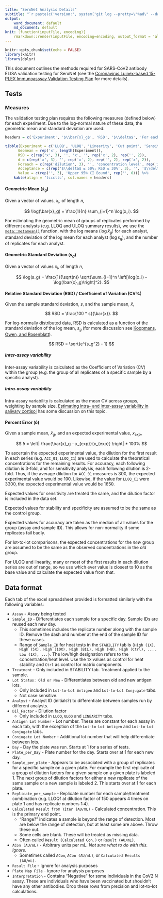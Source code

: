 ```yaml
---
title: "SeroNet Analysis Details"
subtitle: "`r paste(c('version:', system('git log --pretty=\"%ad\" --date=short -- README.Rmd', intern = TRUE)[1]), collapse = ' ')`"
output: 
    word_document: default
    md_document: default
knit: (function(inputFile, encoding){
    rmarkdown::render(inputFile, encoding=encoding, output_format = 'all')})
---
```


```r
knitr::opts_chunk$set(echo = FALSE)
library(knitr)
library(dplyr)
```

This document outlines the methods required for SARS-CoV2 antibody ELISA validation testing for SeroNet (see the [Coronavirus Luinex-based 15-PLEX Immunoasssay Validation Testing Plan](https://abcs-amp.cancer.gov/uploads/external/300/544f6f97076053733ff7f6c3762619ea23b943f2) for more details).

## Tests

### Measures

The validation testing plan requires the following measures (defined below) for each experiment. Due to the log-normal nature of these data, the geometric mean and standard deviation are used.

```r
headers = c('Experiment', '$\\bar{x}_g$', 'RSD', '$\\delta$', 'For each', 'Acceptance', 'Value')

tibble(Experiment = c('LLOQ', 'ULOQ', 'Linearity', 'Cut point', 'Sensitivity', 'Accuracy', 'Precision', 'Carry-over', 'Stability', 'Specificity'),
      Geomean = rep('x', length(Experiment)),
      RSD = c(rep('x', 3), '', 'x', '', rep('x', 2), rep('', 2)),
      d = c(rep('x', 3), '', rep('x', 2), rep('', 2), rep('x', 2)),
      Foreach = c(rep('dilution', 3), '', 'concentration level', rep('inter/intra-day/analyst', 2), rep('', 3)),
      Acceptance = c(rep('$\\delta$ ≤ 50%; RSD ≤ 30%', 3), '', '$\\delta$ ≤ 50%; RSD ≤ 30%', '$\\delta$ ≤ 25%', 'RSD ≤ 25%', 'RSD ≤ 25% or Neg ≤ LLOQ', '$\\delta$ ≤ 25%', ''),
      Value = c(rep('', 3), 'Upper 95% CI Bound', rep('', 6))) %>%
    kable(align = 'lcccllc', col.names = headers)
```


#### Geometric Mean ($\bar{x}_g$)

Given a vector of values, $x_i$, of length $n$,

$$ \log(\bar{x}_g) = \frac{1}{n} \sum_{i=1}^n \log(x_i). $$

For estimating the geometric mean of groups of replicates performed by different analysts (e.g. LLOQ and ULOQ summary results), we use the [`meta::metamean()`](https://www.rdocumentation.org/packages/meta/versions/4.9-6/topics/metamean) function, with the log means ($\log \bar{x}_g$) for each analyst, standard deviation of the log mean for each analyst ($\log s_g$), and the number of replicates for each analyst.

#### Geometric Standard Deviation ($s_g$)

Given a vector of values $x_i$, of length $n$,

$$ \log(s_g) = \frac{1}{\sqrt(n)} \sqrt{\sum_{i=1}^n \left[\log(x_i) - \log(\bar{x}_g)\right]^2}. $$

#### Relative Standard Deviation (RSD) / Coefficient of Variation (CV%)

Given the sample standard deviation, $s$, and the sample mean, $\bar{x}$,

$$ RSD = \frac{100 * s}{\bar{x}}. $$

For log-normally distributed data, RSD is calculated as a function of the standard deviation of the log mean, $s_g$ (for more discussion see [Koopmans, Owen, and Rosenblatt](https://doi.org/10.1093%2Fbiomet%2F51.1-2.25)).

$$ RSD = \sqrt{e^{s_g^2} - 1} $$


##### Inter-assay variability

Inter-assay variability is calculated as the Coefficient of Variation (CV) within the group (e.g. the group of all replicates of a specific sample by a specific analyst).

##### Intra-assay variability

Intra-assay variability is calculated as the mean CV across groups, weighting by sample size. [Estimating intra- and inter-assay variability in salivary cortisol](https://pubmed.ncbi.nlm.nih.gov/21498487/) has some discussion on this topic.

#### Percent Error (δ)

Given a sample mean, $\bar{x}_g$, and an expected experimental value, $x_{exp}$,

$$ δ = \left| \frac{\bar{x}_g - x_{exp}}{x_{exp}} \right| * 100% $$

To ascertain the expected experimental value, the dilution for the first result in each series (e.g. `ACC_01`, `LLOQ_C1`) are used to calculate the theoretical concentrations for the remaining results. For accuracy, each following dilution is 3-fold, and for sensitivity analysis, each following dilution is 2-fold. Thus, if the average dilution for `ACC_01` measures is 300, the expected experimental value would be 100. Likewise, if the value for `LLOQ_C1` were 3300, the expected experimental value would be 1650.

Expected values for sensitivity are treated the same, and the dilution factor is included in the data set.

Expected values for stability and specificity are assumed to be the same as the control group.

Expected values for accuracy are taken as the median of all values for the group (assay and sample ID). This allows for non-normality if some replicates fail badly.

For lot-to-lot comparisons, the expected concentrations for the *new* group are assumed to be the same as the observed concentrations in the *old* group.

For ULOQ and linearity, many or most of the first results in each dilution series are out of range, so we use which ever value is closest to 10 as the base value and calculate the expected value from that.


## Data format
Each tab of the excel spreadsheet provided is formatted similarly with the following variables:

* `Assay` - Assay being tested
* `Sample_ID` - Differentiates each sample for a specific day. Sample IDs are reused each new day.
    * This sometimes includes the replicate number along with the sample ID. Remove the dash and number at the end of the sample ID for these cases.
    * Range of `Sample_ID` for heat tests in the `STABILITY` tab is `{High (1X), High (5X), High (10X), High (BIL), High (HB), High (Ctrl), ..., Low (1X), ...}`. The low/high designation refers to the concentration/heat level. Use the `1X` values as control for heat stability and `Ctrl` as control for matrix components.
* `Treatment` - Only included in STABILITY tab. Treatment applied to the sample.
* `Lot Status: Old or New` - Differentiates between old and new antigen lots.
    * Only included in `Lot-to-Lot Antigen` and `Lot-to-Lot Conjugate` tabs.
    * Not case sensitive.
* `Analyst` - Analyst ID (initials?) to differentiate between samples run by different analysts.
* `Dil_Factor` - Dilution factor
    * Only included in `LLOQ`, `ULOQ` and `LINEARITY` tabs.
* `Antigen Lot Number` - Lot number. These are constant for each assay in each tab, with the exception of the `Lot-to-Lot Antigen` and `Lot-to-Lot Conjugate` tabs.
* `Conjugate Lot Number` - Additional lot number that will help differentiate between lots.
* `Day` - Day the plate was run. Starts at 1 for a series of tests.
* `Plate_per_Day` - Plate number for the day. Starts over at 1 for each new day.
* `Sample_per_plate` - Appears to be associated with a group of replicates for a specific sample on a given plate. For example the first replicate of a group of dilution factors for a given sample on a given plate is labeled 1. The next group of dilution factors for either a new replicate of the same sample or a new sample is labeled 2. This starts over at 1 for each plate.
* `Replicate_per_sample` - Replicate number for each sample/treatment combination (e.g. LLOQ1 at dilution factor of 150 appears 4 times on plate 1 and has replicate numbers 1:4).
* `Calculated Result from Titer (AU/mL)` - Calculated concentration. This is the primary end point.
    * "Range?" indicates a sample is beyond the range of detection. Most are below the range of detection, but at least some are above. Throw these out.
    * Some cells are blank. These will be treated as missing data.
    * Often called `Result (Calculated Con.)` or `Result (AU/mL)`.
* `ACon (AU/mL)` - Arbitrary units per mL. *Not sure what to do with this. Ignore.*
    * Sometimes called `ACon`, `ACon (AU/mL)`, or `Calculated Results (AU/mL)`.
* `Result File` - Ignore for analysis purposes
* `Plate Map File` - Ignore for analysis purposes
* `Interpretation` - Contains "Negative" for some individuals in the CoV2 N assay. These are individuals who have been vaccinated but shouldn't have any other antibodies. Drop these rows from precision and lot-to-lot calculations.